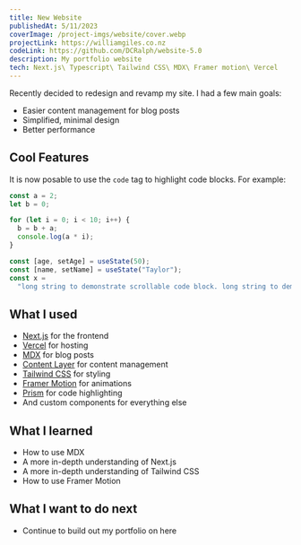 ```yaml
---
title: New Website
publishedAt: 5/11/2023
coverImage: /project-imgs/website/cover.webp
projectLink: https://williamgiles.co.nz
codeLink: https://github.com/DCRalph/website-5.0
description: My portfolio website
tech: Next.js\ Typescript\ Tailwind CSS\ MDX\ Framer motion\ Vercel
---
```


Recently decided to redesign and revamp my site. I had a few main goals:

- Easier content management for blog posts
- Simplified, minimal design
- Better performance

## Cool Features

It is now posable to use the `code` tag to highlight code blocks. For example:

```js {4-7} showLineNumbers title="main.js"
const a = 2;
let b = 0;

for (let i = 0; i < 10; i++) {
  b = b + a;
  console.log(a * i);
}
```

```js /age/#v /name/#v /setAge/#s /setName/#s /50/#i /"Taylor"/#i
const [age, setAge] = useState(50);
const [name, setName] = useState("Taylor");
const x =
  "long string to demonstrate scrollable code block. long string to demonstrate scrollable code block.";
```

## What I used

- [Next.js](https://nextjs.org/) for the frontend
- [Vercel](https://vercel.com/) for hosting
- [MDX](https://mdxjs.com/) for blog posts
- [Content Layer](https://contentlayer.dev/) for content management
- [Tailwind CSS](https://tailwindcss.com/) for styling
- [Framer Motion](https://www.framer.com/motion/) for animations
- [Prism](https://prismjs.com/) for code highlighting
- And custom components for everything else

## What I learned

- How to use MDX
- A more in-depth understanding of Next.js
- A more in-depth understanding of Tailwind CSS
- How to use Framer Motion

## What I want to do next

- Continue to build out my portfolio on here
